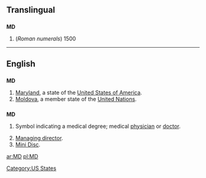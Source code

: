 ==Translingual==

==={{abbreviation}}===
'''MD'''

# (''Roman numerals'') 1500

----

==English==

==={{abbreviation}}===
'''MD'''
# [[Maryland]], a state of the [[United States of America]].
#[[Moldova]], a member state of the [[United Nations]].

==={{initialism}}===
'''MD'''

# {{US}} Symbol indicating a medical degree; medical [[physician]] or [[doctor]].
# [[managing director|Managing director]].
# [[Mini Disc]].

[[Category:US States]]

[[ar:MD]]
[[pl:MD]]